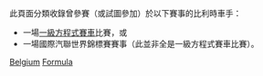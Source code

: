 此頁面分類收錄曾參賽（或試圖參加）於以下賽事的比利時車手：
* 一場[[一級方程式賽車|一級方程式賽車]]比賽，或
* 一場國際汽聯世界錦標賽賽事（此並非全是一級方程式賽車比賽）。

[[Category:各國一級方程式車手|Belgium]]
[[Category:比利時賽車手|Formula]]